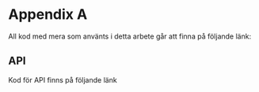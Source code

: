 # Appendix A

All kod med mera som använts i detta arbete går att finna på följande länk: \url{https://github.com/lantzpeter/06_R}

## API
Kod för API finns på följande länk \url{https://github.com/lantzpeter/06_R/api}